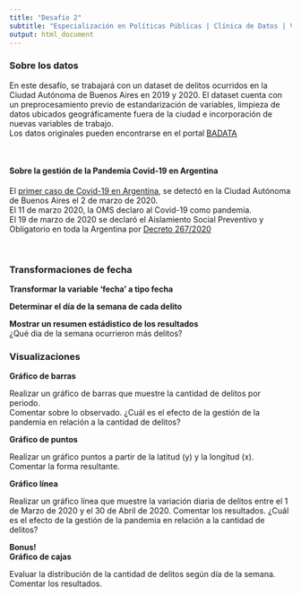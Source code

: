 ```yaml
---
title: "Desafío 2"
subtitle: "Especialización en Políticas Públicas | Clínica de Datos | Viernes 8 de Abril 2022"
output: html_document
---
```




### Sobre los datos

En este desafío, se trabajará con un dataset de delitos ocurridos en la Ciudad Autónoma de Buenos Aires en 2019 y 2020. El dataset cuenta con un preprocesamiento previo de estandarización de variables, limpieza de datos ubicados geográficamente fuera de la ciudad e incorporación de nuevas variables de trabajo.  
Los datos originales pueden encontrarse en el portal [BADATA](https://data.buenosaires.gob.ar/dataset/delitos) 

<br>

#### Sobre la gestión de la Pandemia Covid-19 en Argentina

El [primer caso de Covid-19 en Argentina](https://www.argentina.gob.ar/noticias/salud-confirma-el-primer-caso-de-coronavirus-en-el-pais), se detectó en la Ciudad Autónoma de Buenos Aires el 2 de marzo de 2020.  
El 11 de marzo 2020, la OMS declaro al Covid-19 como pandemia.  
El 19 de marzo de 2020 se declaró el Aislamiento Social Preventivo y Obligatorio en toda la Argentina por [Decreto 267/2020](https://www.boletinoficial.gob.ar/detalleAviso/primera/227042/20200320)



<br>

### Transformaciones de fecha

**Transformar la variable 'fecha' a tipo fecha**



**Determinar el día de la semana de cada delito**




**Mostrar un resumen estádistico de los resultados**  
¿Qué dia de la semana ocurrieron más delitos? 




### Visualizaciones

**Gráfico de barras**  

Realizar un gráfico de barras que muestre la cantidad de delitos por periodo.  
Comentar sobre lo observado. ¿Cuál es el efecto de la gestión de la pandemia en relación a la cantidad de delitos?





**Gráfico de puntos**  

Realizar un gráfico puntos a partir de la latitud (y) y la longitud (x). 
Comentar la forma resultante. 




**Gráfico línea**  

Realizar un gráfico línea que muestre la variación diaria de delitos entre el 1 de Marzo de 2020 y el 30 de Abril de 2020. Comentar los resultados. ¿Cuál es el efecto de la gestión de la pandemia en relación a la cantidad de delitos?


**Bonus!**  
**Gráfico de cajas**

Evaluar la distribución de la cantidad de delitos según día de la semana. Comentar los resultados.




